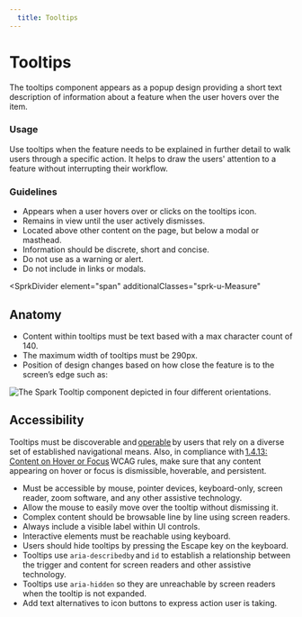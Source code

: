 ```yaml
---
  title: Tooltips
---
```


# Tooltips

The tooltips component appears as a popup design providing a short text description of information about a feature when the user hovers over the item.

<ComponentPreview
  componentName="tooltip--default-story"
  minHeight="10rem"
  hasHTML
/>

### Usage

Use tooltips when the feature needs to be explained in further detail to walk users through a specific action. It helps to draw the users' attention to a feature without interrupting their workflow.

### Guidelines

- Appears when a user hovers over or clicks on the tooltips icon.
- Remains in view until the user actively dismisses.
- Located above other content on the page, but below a modal or masthead.
- Information should be discrete, short and concise.
- Do not use as a warning or alert.
- Do not include in links or modals.

<SprkDivider
 element="span"
 additionalClasses="sprk-u-Measure"
></SprkDivider>

## Anatomy

- Content within tooltips must be text based with a max character count of 140.
- The maximum width of tooltips must be 290px.
- Position of design changes based on how close the feature is to the screen’s edge such as:

<img
  class="sprk-u-mbm"
  src={tooltipExample}
  alt="The Spark Tooltip component depicted in four different orientations."/>

## Accessibility
Tooltips must be discoverable and [operable](https://www.w3.org/TR/WCAG20/#operable) by users that rely on a diverse set of established navigational means. Also, in compliance with [1.4.13: Content on Hover or Focus](https://www.w3.org/WAI/WCAG21/Understanding/content-on-hover-or-focus.html) WCAG rules, make sure that any content appearing on hover or focus is dismissible, hoverable, and persistent.

- Must be accessible by mouse, pointer devices, keyboard-only, screen reader, zoom software, and any other assistive technology.
- Allow the mouse to easily move over the tooltip without dismissing it.
- Complex content should be browsable line by line using screen readers.
- Always include a visible label within UI controls.
- Interactive elements must be reachable using keyboard.
- Users should hide tooltips by pressing the Escape key on the keyboard.
- Tooltips use `aria-describedby` and `id` to establish a relationship between the trigger and content for screen readers and other assistive technology.
- Tooltips use `aria-hidden` so they are unreachable by screen readers when the tooltip is not expanded.
- Add text alternatives to icon buttons to express action user is taking.
